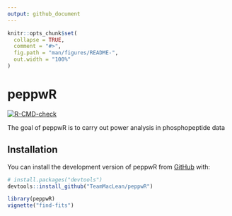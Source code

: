 ```yaml
---
output: github_document
---
```


<!-- README.md is generated from README.Rmd. Please edit that file -->

```r
knitr::opts_chunk$set(
  collapse = TRUE,
  comment = "#>",
  fig.path = "man/figures/README-",
  out.width = "100%"
)
```

# peppwR

<!-- badges: start -->
[![R-CMD-check](https://github.com/TeamMacLean/peppwR/actions/workflows/R-CMD-check.yaml/badge.svg)](https://github.com/TeamMacLean/peppwR/actions/workflows/R-CMD-check.yaml)
<!-- badges: end -->

The goal of peppwR is to carry out power analysis in phosphopeptide data

## Installation

You can install the development version of peppwR from [GitHub](https://github.com/) with:

``` r
# install.packages("devtools")
devtools::install_github("TeamMacLean/peppwR")
```


```r
library(peppwR)
vignette("find-fits")
```


